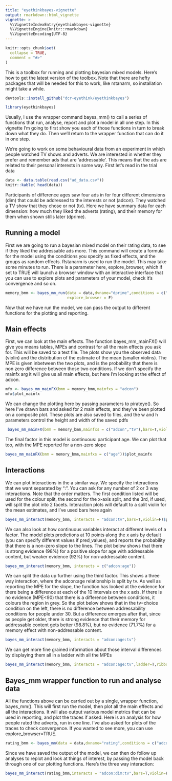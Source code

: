 ```yaml
---
title: "eyethinkbayes-vignette"
output: rmarkdown::html_vignette
vignette: >
  %\VignetteIndexEntry{eyethinkbayes-vignette}
  %\VignetteEngine{knitr::rmarkdown}
  %\VignetteEncoding{UTF-8}
---
```


```r
knitr::opts_chunk$set(
  collapse = TRUE,
  comment = "#>"
)
```

This is a toolbox for running and plotting bayesian mixed models. Here's how to get the latest version of the toolbox. Note that there are hefty packages that will be needed  for this to work, like rstanarm, so installation might take a while. 

```r
devtools::install_github("dcr-eyethink/eyethinkbayes")
```

```r
library(eyethinkbayes)
```

Usually, I use the wrapper command bayes_mm() to call a series of functions that run, analyse, report and plot a model in all one step. In this vignette I'm going to first show you each of those functions in turn to break down what they do. Then we'll return to the wrapper function that can do it in one step. 

We're going to work on some behavioural data from an experiment in which people watched TV shows and adverts. We are interested in whether they prefer and remember ads that are 'addressable'. This means that the ads are related to their personal interests in some way. First let's read in the trial data  

```r
data <- data.table(read.csv("ad_data.csv"))
knitr::kable( head(data))
```
Participants of difference ages saw four ads in for four different dimensions (dim) that could be addressed to the interests or not (adcon). They watched a TV show that they chose or not (tv). Here we have summary data for each dimension: how much they liked the adverts (rating), and their memory for them when shown stills later (dprime).

## Running a model

First we are going to run a bayesian mixed model on their rating data, to see if they liked the addressable ads more. This command will create a formula for the model using the conditions you specify as fixed effects, and the groups as random effects. Rstanarm is used to run the model. This may take some minutes to run. There is a parameter here, explore_browser, which if set to TRUE will launch a browser window with an interactive interface that you can use to explore plots and parameters of your model, check it's convergence and so on. 

```r
memory_bmm <- bayes_mm_run(data = data,dvname="dprime",conditions = c("adcon","age","tv"),groups = c("pid","dim"),
                           explore_browser = F)
```
Now that we have run the model, we can pass the output to different functions for the plotting and reporting. 

## Main effects

First, we can look at the main effects. The function bayes_mm_mainFX() will give you means tables, MPEs and contrast for all the main effects you ask for. This will be saved to a text file. The plots show you the observed data (violin) and the distribution of the estimate of the mean (smaller violins).  The MPE is given inbetween the two plots, and is the probability that there is non zero difference between those two conditions. If we don't specify the mainfx arg it will give us all main effects, but here I'm looking at the effect of adcon. 

```r
mfx <- bayes_mm_mainFX(bmm = memory_bmm,mainfxs = "adcon")
mfx$plot_mainfx
```

We can change the plotting here by passing parameters to pirateye(). So here I've drawn bars and asked for 2 main effects, and they've been plotted on a composite plot. These plots are also saved to files, and the w and h parameters control the height and width of the saved pdfs

```r
 bayes_mm_mainFX(bmm = memory_bmm,mainfxs = c("adcon","tv"),bars=T,violin=F,contrast_sparkline = T)$plot_mainfx
```

The final factor in this model is continuous: participant age. We can plot that too, with the MPE reported for a non-zero slope

```r
bayes_mm_mainFX(bmm = memory_bmm,mainfxs = c("age"))$plot_mainfx
```

## Interactions

We can plot interactions in the a similar way. We specify the interactions that we want separated by ":". You can ask for any number of 2 or 3 way interactions. Note that the order matters. The first condition listed will be used for the colour split, the second for the x-axis split, and the 3rd, if used, will split the plot into 2 facets. Interaction plots will default to a split violin for the mean estimates, and I've used bars here again

```r
bayes_mm_interact(memory_bmm, interacts = "adcon:tv",bars=T,violin=F)$plot_inter
```

We can also look at how continuous variables interact at different levels of a factor. The model plots predictions at 10 points along the x axis by default (you can specify different values if pred_values), and reports the probability that there is a non-zero slope to the lines. The plot below shows that there is strong evidence (98%) for a positive slope for age with addressable content, but weaker evidence (92%) for non-addressable content.

```r
bayes_mm_interact(memory_bmm, interacts = c("adcon:age"))
```

We can split the data up further using the third factor. This shows a three way interaction, where the adcon:age relationship is split by tv. As well as reporting the MPE for the slope, the function has looked at the evidence for there being a difference at each of the 10 intervals on the x axis. If there is no evidence (MPE<90) that there is a difference between conditions, it colours the region in grey. So the plot below shows that in the tv=choice condition on the left, there is no difference between addressability conditions for people under 30. But a difference emerges after that, since  as people get older, there is strong evidence that their memory for addressable content gets better (98.8%), but  no evidence (71.7%) for a memory effect with non-addressable content. 

```r
bayes_mm_interact(memory_bmm, interacts = "adcon:age:tv")
```
We can get more fine grained information about those interval differences by displaying them all in a ladder with all the MPEs 

```r
bayes_mm_interact(memory_bmm, interacts = "adcon:age:tv",ladder=T,ribbon=F)
```

## Bayes_mm wrapper function to run and analyse data

All the functions above can be carried out by a single, wrapper function, bayes_mm(). This will first run the model, then plot all the main effects and all the interactions. It will also output various model metrics that can be used in reporting, and plot the traces if asked. Here is an analysis for how people rated the adverts, run in one line. I've also asked for plots of the traces to check convergence. If you wanted to see more, you can use explore_browser=TRUE. 

```r
rating_bmm <- bayes_mm(data = data,dvname="rating",conditions = c("adcon","dim","tv"),groups = c("pid"),plotcheck = T)
```

Since we have saved the output of the model, we can then do follow up analyses to replot and look at things of interest, by passing the model back through one of our plotting functions. Here's the three way interaction:

```r
bayes_mm_interact(rating_bmm,interacts = "adcon:dim:tv",bars=T,violin=F,contrast_sparkline = T,splitv=F)
```

